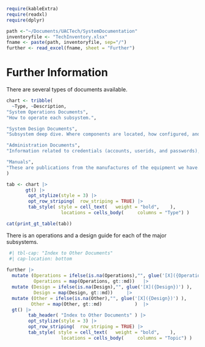 
```r
require(kableExtra)
require(readxl)
require(dplyr)
```

```r
path <-"~/Documents/UACTech/SystemDocumentation"
inventoryfile <- "TechInventory.xlsx"
fname <- paste(path, inventoryfile, sep="/")
further <- read_excel(fname, sheet = "Further")
```

# Further Information

There are several types of documents available.

```r
chart <- tribble(
  ~Type, ~Description,
"System Operations Documents",
"How to operate each subsystem.",

"System Design Documents",
"Subsystem deep dive. Where components are located, how configured, and wired. A regular operator does not normally need to know this level of detail - until there is a problem.",

"Administration Documents",  
"Information related to credentials (accounts, userids, and passwords), and what you need to know to manage those." ,

"Manuals",
"These are publications from the manufactures of the equipment we have."
)

tab <- chart |>
 	   gt() |>  
		opt_stylize(style = 3) |>
	    opt_row_striping(  row_striping = TRUE) |>
		tab_style( style = cell_text( 	weight = "bold",  	),
		        	locations = cells_body(  	columns = "Type") )  
```

```r
cat(print_gt_table(tab))
```

There is an operations and a design guide for each of the major subsystems.  

```r
 #| tbl-cap: "Index to Other Documents"
 #| cap-location: bottom
 
further |>
  mutate (Operations = ifelse(is.na(Operations),"", glue('[X]({Operations})') ),
	      Operations = map(Operations, gt::md))   |>
  mutate (Design = ifelse(is.na(Design),"", glue('[X]({Design})') ),
	      Design = map(Design, gt::md))     |>
  mutate (Other = ifelse(is.na(Other),"", glue('[X]({Design})') ),
  		 Other = map(Other, gt::md) 		   )  |>
  gt() |> 
		tab_header( "Index to Other Documents" ) |>
		opt_stylize(style = 3) |>
	    opt_row_striping(  row_striping = TRUE) |>
		tab_style( style = cell_text( 	weight = "bold",  	),
		        	locations = cells_body(  	columns = "Topic") )    
```

